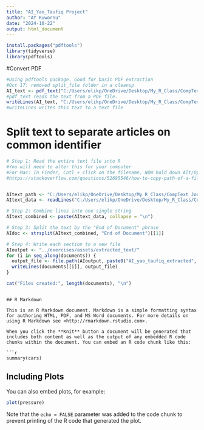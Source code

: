 ```yaml
---
title: "AI_Yao_Taufiq Project"
author: "AY Kuwornu"
date: "2024-10-22"
output: html_document
---
```

```r
install.packages("pdftools")
library(tidyverse)
library(pdftools)

```

#Convert PDF
```r
#Using pdftools package. Good for basic PDF extraction
#Oct 17: removed split_file folder in a cleanup
AI_text <- pdf_text("C:/Users/elikp/OneDrive/Desktop/My_R_Class/CompText_Jour/exercises/AI_yao_taufiq.PDF")
#pdf_text reads the text from a PDF file.
writeLines(AI_text, "C:/Users/elikp/OneDrive/Desktop/My_R_Class/CompText_Jour/exercises/assets/extracted_text/AI_yao_taufiq.txt")
#writeLines writes this text to a text file
```

# Split text to separate articles on common identifier
```r
# Step 1: Read the entire text file into R
#You will need to alter this for your computer
#For Mac: In Finder, Cntl + click on the filename, NOW hold down Alt/Option, and an item to copy file path will appear as Copy "Filename" as Pathname 
#https://stackoverflow.com/questions/52695546/how-to-copy-path-of-a-file-in-mac-os


AItext_path <- "C:/Users/elikp/OneDrive/Desktop/My_R_Class/CompText_Jour/exercises/assets/extracted_text/AI_yao_taufiq.txt"
AItext_data <- readLines("C:/Users/elikp/OneDrive/Desktop/My_R_Class/CompText_Jour/exercises/assets/extracted_text/AI_yao_taufiq.txt")

# Step 2: Combine lines into one single string
AItext_combined <- paste(AItext_data, collapse = "\n")

# Step 3: Split the text by the "End of Document" phrase
AIdoc <- strsplit(AItext_combined, "End of Document")[[1]]

# Step 4: Write each section to a new file
AIoutput <- "../exercises/assets/extracted_text/"
for (i in seq_along(documents)) {
  output_file <- file.path(AIoutput, paste0("AI_yao_taufiq_extracted", i, ".txt"))
  writeLines(documents[[i]], output_file)
}

cat("Files created:", length(documents), "\n")
```
```

## R Markdown

This is an R Markdown document. Markdown is a simple formatting syntax for authoring HTML, PDF, and MS Word documents. For more details on using R Markdown see <http://rmarkdown.rstudio.com>.

When you click the **Knit** button a document will be generated that includes both content as well as the output of any embedded R code chunks within the document. You can embed an R code chunk like this:

```r
summary(cars)
```

## Including Plots

You can also embed plots, for example:

```r
plot(pressure)
```

Note that the `echo = FALSE` parameter was added to the code chunk to prevent printing of the R code that generated the plot.

